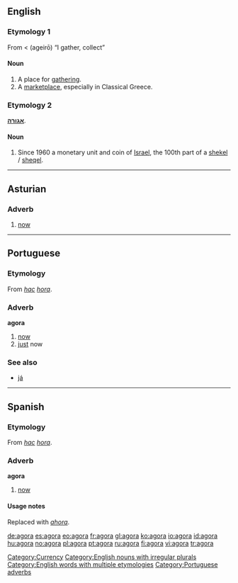 {{also|ágora|αγορά|אגורה}}
==English==

===Etymology 1===
From {{etyl|la}} < {{etyl|grc}} '''{{polytonic|[[ἀγείρω]]}}''' (ageirō) “I gather, collect”

====Noun====
{{en-noun|pl=agorae|pl2=agoras}}

# A place for [[gathering]].
# A [[marketplace]], especially in Classical Greece.

===Etymology 2===
{{etyl|he}} '''[[אגורה]]'''.

====Noun====
{{en-noun|agoroth}}

# Since 1960 a monetary unit and coin of [[Israel]], the 100th part of a [[shekel]] / [[sheqel]].

[[Category:Currency]]
[[Category:English nouns with irregular plurals]]
[[Category:English words with multiple etymologies]]

----

==Asturian==

===Adverb===
{{infl|ast|adverb}}

# [[now]]

----

==Portuguese==

===Etymology===
From {{etyl|la|pt}} ''[[hac]]'' ''[[hora]]''.

===Adverb===
'''agora'''

# [[now]]
# [[just]] now

===See also===
* [[já]]

[[Category:Portuguese adverbs]]

----

==Spanish==

===Etymology===
From {{etyl|la|es}} ''[[hac]]'' ''[[hora]]''.

===Adverb===
'''agora'''

# {{obsolete|lang=es}} [[now]]

====Usage notes====
Replaced with ''[[ahora]]''.

[[de:agora]]
[[es:agora]]
[[eo:agora]]
[[fr:agora]]
[[gl:agora]]
[[ko:agora]]
[[io:agora]]
[[id:agora]]
[[hu:agora]]
[[no:agora]]
[[pl:agora]]
[[pt:agora]]
[[ru:agora]]
[[fi:agora]]
[[vi:agora]]
[[tr:agora]]
